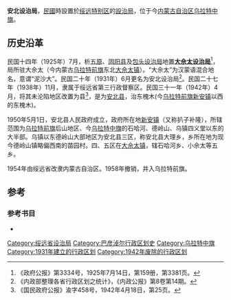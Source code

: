 '''安北设治局'''，[[中華民國|民國]]時設置於[[绥远特别区|绥远特别区]]的[[設治局|設治局]]，位于今[[内蒙古自治区|内蒙古自治区]][[乌拉特中旗|乌拉特中旗]]。

==历史沿革==

民国十四年（1925年）7月，析[[五原县|五原]]、[[固阳县|固阳县]]及[[包头设治局|包头设治局]]地置'''[[大佘太设治局|大佘太设治局]]'''<ref>《政府公报》第3334号，1925年7月14日，第159册，第3381页。</ref>，局所驻大佘太（今内蒙古[[乌拉特前旗|乌拉特前旗]]东北[[大佘太镇|大佘太镇]]）。“大佘太”为汉蒙语混合地名，意谓“泥沙大”。民国二十年（1931年）6月更名为安北设治局<ref>《内政部整理各省行政区划之统计》，《内政公报》第8卷第14期。</ref>。民国二十七年（1938年）11月，隶属于绥远省第三行政督察区。民国三十一年（1942年）4月，将其未沦陷地区改置为县<ref>《国民政府公报》渝字458号，1942年4月18日，第25页。</ref>，是为[[安北县|安北县]]，治东槐木(今[[乌拉特前旗|乌拉特前旗]][[新安镇_(乌拉特前旗)|新安镇]]以西的东槐木)。

1950年5月1日，安北县人民政府成立，政府所在地[[新安镇_(乌拉特前旗)|新安镇]]（又称扒子补隆），所辖范围为[[乌拉特前旗|乌拉特前旗]]后山地区、今[[乌拉特中旗|乌拉特中旗]]的石哈河、德岭山、乌镇四义堂以东的大半部。乌镇以东德岭山大部地区为安北县三区，称安北县大理乡，乡所在地为现今德岭山镇略偏西南的苗园村。四、五区在[[大佘太镇|大佘太镇]]，辖石哈河乡、小佘太等五乡。

1954年由绥远省改隶内蒙古自治区。1958年撤销，并入乌拉特前旗。

==参考==
<div class="references-small">
<references />
</div>
===参考书目===
{{refbegin}}
*{{cite  book|author=[[傅林祥|傅林祥]]、[[郑宝恒|郑宝恒]] |coauthors= |title=中国行政区划通史·中华民国卷 |year=2007年 |publisher=[[复旦大学出版社|复旦大学出版社]] |location=[[上海|上海]] |isbn=978-7-309-05604-4 }}
{{refend}}

{{中华民国大陆时期行政区划小作品}}
[[Category:绥远省设治局|Category:绥远省设治局]]
[[Category:巴彦淖尔行政区划史|Category:巴彦淖尔行政区划史]]
[[Category:乌拉特中旗|Category:乌拉特中旗]]
[[Category:1931年建立的行政区划|Category:1931年建立的行政区划]]
[[Category:1942年废除的行政区划|Category:1942年废除的行政区划]]
